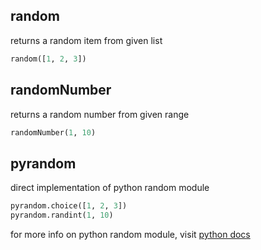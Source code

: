 ## random
returns a random item from given list
```py
random([1, 2, 3])
```

## randomNumber
returns a random number from given range
```py
randomNumber(1, 10)
```

## pyrandom
direct implementation of python random module
```py
pyrandom.choice([1, 2, 3])
pyrandom.randint(1, 10)
```
for more info on python random module, visit [python docs](https://docs.python.org/3/library/random.html)
